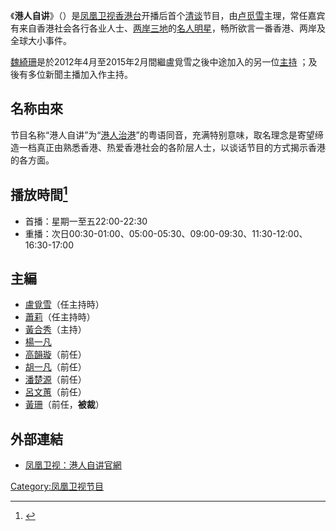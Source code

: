 {{newsrelease|港人自讲}}
{{refimprove|time=2014-07-08T12:05:53+00:00}}
{{電視節目信息框
| 名稱       = 港人自講<br>{{lang|en|Speak Out Hong Kong}}
| 圖片       = 港人自講.png
| 圖說       = 《港人自講》片頭
| 類型       = 清談
| 主持       = [[盧覓雪|盧覓雪]]、[[蕭莉|蕭莉]]、[[黃合秀|黃合秀]]
| 地區       = {{HKG}}
| 語言       = [[粵語|粵語]]
| 製作人     = [[卓麗雯|卓麗雯]]<!--<br>2014年前：[[羅振邦_(記者)|羅振邦]]-->
| 製作公司   = [[香港|香港]][[鳳凰衛視|鳳凰衛視]]
| 監製       = 董嘉耀、伍淑嫻
| 每集長     = 30分鐘<br>（逢星期一至五 20:00-20:30）
| 頻道       = [[鳳凰衛視香港台|鳳凰衛視香港台]]
| 視頻制式   = {{lang|en|SDTV 576i}}
| 音頻制式   = 立體聲
| 開始       = 2011年3月28日
| 結束       = 2016年12月30日
| 官方網站   = http://phtv.ifeng.com/program/grzj/
| 製作網站   = http://v.ifeng.com/vlist/tv/grzj/all/0/1/detail.shtml
}}
《'''港人自讲'''》（{{lang-en|'''Speak Out Hong Kong'''}}）是[[凤凰卫视香港台|凤凰卫视香港台]]开播后首个[[清谈|清谈]]节目，由[[卢觅雪|卢觅雪]]主理，常任嘉宾有来自香港社会各行各业人士、[[两岸三地|两岸三地]]的[[名人|名人]][[明星|明星]]，畅所欲言一番香港、两岸及全球大小事件。

[[魏綺珊|魏綺珊]]是於2012年4月至2015年2月間繼盧覓雪之後中途加入的另一位[[主持|主持]]<!--https://www.youtube.com/watch?v=UgRhEFEBYhw-->；及後有多位新聞主播加入作主持。

==名称由來==
节目名称“港人自讲”为“[[港人治港|港人治港]]”的粤语同音，充满特别意味，取名理念是寄望缔造一档真正由熟悉香港、热爱香港社会的各阶层人士，以谈话节目的方式揭示香港的各方面。

==播放時間<ref>{{Cite web |url=http://phtv.ifeng.com/epg/ |title=節目單 |access-date=2014-07-19 |archive-date=2013-07-14 |archive-url=https://web.archive.org/web/20130714052031/http://phtv.ifeng.com/epg/ |dead-url=no }}</ref>==
*首播：星期一至五22:00-22:30
*重播：次日00:30-01:00、05:00-05:30、09:00-09:30、11:30-12:00、16:30-17:00

==主編==
*[[盧覓雪|盧覓雪]]（任主持時）
*[[蕭莉|蕭莉]]（任主持時）
*[[黃合秀|黃合秀]]（主持）
*[[楊一凡|楊一凡]]
*[[高韻璇|高韻璇]]（前任）
*[[胡一凡|胡一凡]]（前任）
*[[潘楚源|潘楚源]]（前任）
*[[呂文蕙|呂文蕙]]（前任）
*[[黃珊|黃珊]]（前任，'''被裁'''）

==外部連結==
*[http://phtv.ifeng.com/program/grzj/ 凤凰卫视：港人自讲官網] {{Wayback|url=http://phtv.ifeng.com/program/grzj/ |date=20190717150148 }}

[[Category:凤凰卫视节目|Category:凤凰卫视节目]]